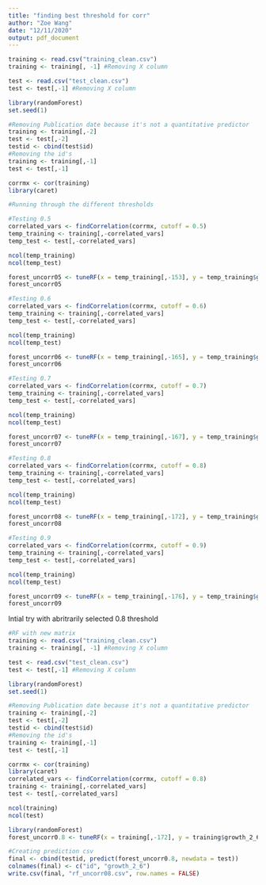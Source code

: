 ```yaml
---
title: "finding best threshold for corr"
author: "Zoe Wang"
date: "12/11/2020"
output: pdf_document
---
```


```r
training <- read.csv("training_clean.csv")
training <- training[, -1] #Removing X column

test <- read.csv("test_clean.csv")
test <- test[,-1] #Removing X column

library(randomForest)
set.seed(1)

#Removing Publication date because it's not a quantitative predictor
training <- training[,-2]
test <- test[,-2]
testid <- cbind(test$id)
#Removing the id's
training <- training[,-1]
test <- test[,-1]

corrmx <- cor(training)
library(caret)

#Running through the different thresholds

#Testing 0.5
correlated_vars <- findCorrelation(corrmx, cutoff = 0.5)
temp_training <- training[,-correlated_vars]
temp_test <- test[,-correlated_vars]

ncol(temp_training)
ncol(temp_test)

forest_uncorr05 <- tuneRF(x = temp_training[,-153], y = temp_training$growth_2_6, plot = TRUE, doBest = TRUE)
forest_uncorr05

#Testing 0.6
correlated_vars <- findCorrelation(corrmx, cutoff = 0.6)
temp_training <- training[,-correlated_vars]
temp_test <- test[,-correlated_vars]

ncol(temp_training)
ncol(temp_test)

forest_uncorr06 <- tuneRF(x = temp_training[,-165], y = temp_training$growth_2_6, plot = TRUE, doBest = TRUE)
forest_uncorr06

#Testing 0.7
correlated_vars <- findCorrelation(corrmx, cutoff = 0.7)
temp_training <- training[,-correlated_vars]
temp_test <- test[,-correlated_vars]

ncol(temp_training)
ncol(temp_test)

forest_uncorr07 <- tuneRF(x = temp_training[,-167], y = temp_training$growth_2_6, plot = TRUE, doBest = TRUE)
forest_uncorr07

#Testing 0.8
correlated_vars <- findCorrelation(corrmx, cutoff = 0.8)
temp_training <- training[,-correlated_vars]
temp_test <- test[,-correlated_vars]

ncol(temp_training)
ncol(temp_test)

forest_uncorr08 <- tuneRF(x = temp_training[,-172], y = temp_training$growth_2_6, plot = TRUE, doBest = TRUE)
forest_uncorr08

#Testing 0.9
correlated_vars <- findCorrelation(corrmx, cutoff = 0.9)
temp_training <- training[,-correlated_vars]
temp_test <- test[,-correlated_vars]

ncol(temp_training)
ncol(temp_test)

forest_uncorr09 <- tuneRF(x = temp_training[,-176], y = temp_training$growth_2_6, plot = TRUE, doBest = TRUE)
forest_uncorr09
```

Intial try with abritrarily selected 0.8 threshold
```r
#RF with new matrix
training <- read.csv("training_clean.csv")
training <- training[, -1] #Removing X column

test <- read.csv("test_clean.csv")
test <- test[,-1] #Removing X column

library(randomForest)
set.seed(1)

#Removing Publication date because it's not a quantitative predictor
training <- training[,-2]
test <- test[,-2]
testid <- cbind(test$id)
#Removing the id's
training <- training[,-1]
test <- test[,-1]

corrmx <- cor(training)
library(caret)
correlated_vars <- findCorrelation(corrmx, cutoff = 0.8)
training <- training[,-correlated_vars]
test <- test[,-correlated_vars]

ncol(training)
ncol(test)

library(randomForest)
forest_uncorr0.8 <- tuneRF(x = training[,-172], y = training$growth_2_6, plot = TRUE, doBest = TRUE)

#Creating prediction csv
final <- cbind(testid, predict(forest_uncorr0.8, newdata = test))
colnames(final) <- c("id", "growth_2_6")
write.csv(final, "rf_uncorr08.csv", row.names = FALSE)
```